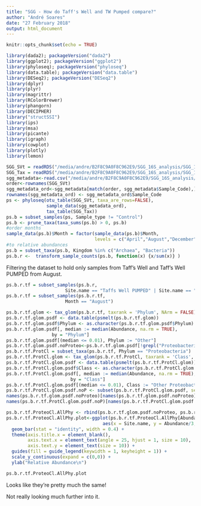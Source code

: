 ```yaml
---
title: "SGG - How do Taff's Well and TW Pumped compare?"
author: "André Soares"
date: "27 February 2018"
output: html_document
---
```


```r
knitr::opts_chunk$set(echo = TRUE)
```
```r
library(dada2); packageVersion("dada2")
library(ggplot2); packageVersion("ggplot2")
library(phyloseq); packageVersion("phyloseq")
library(data.table); packageVersion("data.table")
library(DESeq2); packageVersion("DESeq2")
library(dplyr)
library(plyr)
library(magrittr)
library(RColorBrewer)
library(phangorn)
library(DECIPHER)
library("structSSI")
library(ips)
library(msa)
library(picante)
library(igraph)
library(cowplot)
library(plotly)
library(lemon)
```

```r
SGG_SVt = readRDS("/media/andre/B2F8C9A0F8C962E9/SGG_16S_analysis/SGG_16S_data_trimmed_DADA2_table/seqtab_final.rds")
SGG_Tax = readRDS("/media/andre/B2F8C9A0F8C962E9/SGG_16S_analysis/SGG_16S_data_trimmed_DADA2_table/tax_final.rds")
sgg_metadata<-read.csv("/media/andre/B2F8C9A0F8C962E9/SGG_16S_analysis/SGG_16S_metadata/SGG_metadata.csv", header=TRUE)
order<-rownames(SGG_SVt)
sgg_metadata_ord<-sgg_metadata[match(order, sgg_metadata$Sample_Code),]
rownames(sgg_metadata_ord) <- sgg_metadata_ord$Sample_Code
ps <- phyloseq(otu_table(SGG_SVt, taxa_are_rows=FALSE),
               sample_data(sgg_metadata_ord), 
               tax_table(SGG_Tax))
ps.b = subset_samples(ps, Sample_type != "Control")
ps.b <- prune_taxa(taxa_sums(ps.b) > 0, ps.b)
#order months
sample_data(ps.b)$Month = factor(sample_data(ps.b)$Month, 
                                 levels = c("April","August","December"))
#to relative abundances
ps.b = subset_taxa(ps.b, Kingdom %in% c("Archaea", "Bacteria"))
ps.b.r <-  transform_sample_counts(ps.b, function(x) {x/sum(x)} ) 
```

Filtering the dataset to hold only samples from Taff's Well and Taff's Well PUMPED from August.

```r
ps.b.r.tf = subset_samples(ps.b.r,
                      Site.name == "Taffs Well PUMPED" | Site.name == "Taffs Well")
ps.b.r.tf = subset_samples(ps.b.r.tf,
                      Month == "August")

ps.b.r.tf.glom <- tax_glom(ps.b.r.tf, taxrank = 'Phylum', NArm = FALSE)
ps.b.r.tf.glom.psdf <- data.table(psmelt(ps.b.r.tf.glom))
ps.b.r.tf.glom.psdf$Phylum <- as.character(ps.b.r.tf.glom.psdf$Phylum)
ps.b.r.tf.glom.psdf[, median := median(Abundance, na.rm = TRUE), 
                 by = "Phylum"]
ps.b.r.tf.glom.psdf[(median <= 0.01), Phylum := "Other"]
ps.b.r.tf.glom.psdf.noProteo<-ps.b.r.tf.glom.psdf[!grepl("Proteobacteria", ps.b.r.tf.glom.psdf$Phylum),]
ps.b.r.tf.ProtCl = subset_taxa(ps.b.r.tf, Phylum == "Proteobacteria")
ps.b.r.tf.ProtCl.glom <- tax_glom(ps.b.r.tf.ProtCl, taxrank = 'Class', NArm = FALSE)
ps.b.r.tf.ProtCl.glom.psdf <- data.table(psmelt(ps.b.r.tf.ProtCl.glom))
ps.b.r.tf.ProtCl.glom.psdf$Class <- as.character(ps.b.r.tf.ProtCl.glom.psdf$Class)
ps.b.r.tf.ProtCl.glom.psdf[, median := median(Abundance, na.rm = TRUE), 
                        by = "Class"]
ps.b.r.tf.ProtCl.glom.psdf[(median <= 0.01), Class := "Other Proteobacteria"]
ps.b.r.tf.ProtCl.glom.psdf.noP <- subset(ps.b.r.tf.ProtCl.glom.psdf, select = -Phylum)
names(ps.b.r.tf.glom.psdf.noProteo)[names(ps.b.r.tf.glom.psdf.noProteo) == 'Phylum'] <- 'Taxa'
names(ps.b.r.tf.ProtCl.glom.psdf.noP)[names(ps.b.r.tf.ProtCl.glom.psdf.noP) == 'Class'] <- 'Taxa'

ps.b.r.tf.ProteoCl.AllPhy <- rbind(ps.b.r.tf.glom.psdf.noProteo, ps.b.r.tf.ProtCl.glom.psdf.noP)
ps.b.r.tf.ProteoCl.AllPhy.plot<-ggplot(ps.b.r.tf.ProteoCl.AllPhy[Abundance > 0], 
                                    aes(x = Site.name, y = Abundance/3, fill = Taxa)) + 
  geom_bar(stat = "identity", width = 0.4) +
  theme(axis.title.x = element_blank(),
        axis.text.x = element_text(angle = 25, hjust = 1, size = 10),
        axis.text.y = element_text(size = 10)) + 
  guides(fill = guide_legend(keywidth = 1, keyheight = 1)) +
  scale_y_continuous(expand = c(0,0)) +
  ylab("Relative Abundance\n")
```
```r
ps.b.r.tf.ProteoCl.AllPhy.plot
```

Looks like they're pretty much the same!

Not really looking much further into it.